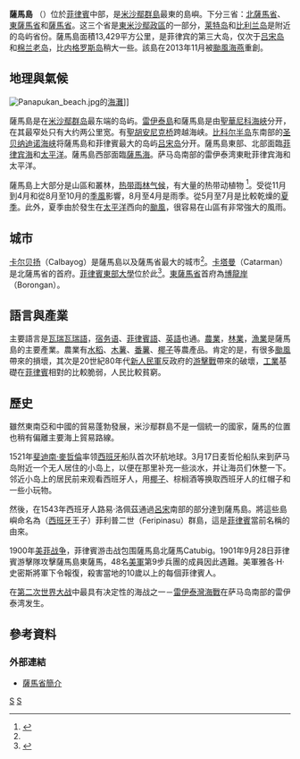 {{Infobox islands
|name = 薩馬島
|image name = Samar Island Location Map Red.png
|image caption = 薩馬島在菲律賓的位置
|native name = Samar
|native name link = 
|locator map = 
|map caption = 薩馬島 (菲律賓)
|location = [[東南亞|東南亞]]
|coordinates = 
|archipelago = [[米沙鄢群島|米沙鄢群島]]
|area_km2 = 13,429
|rank = 63rd
|highest mount = 
|elevation_m = 
|country = 菲律賓
|country admin divisions title = [[菲律宾省份列表|省]]
|country admin divisions = 薩馬省、北薩馬省和東薩馬省
|provincial largest city = 卡尔贝扬 Calbayog City
|country largest city population = 
|population = 
|population as of = 
|density_km2 = 
|ethnic groups = 
}}

'''薩馬島''' （{{lang-en|'''Samar'''}}）位於[[菲律賓|菲律賓]]中部，是[[米沙鄢群島|米沙鄢群島]]最東的島嶼。下分三省：[[北薩馬省|北薩馬省]]、[[東薩馬省|東薩馬省]]和[[薩馬省|薩馬省]]。这三个省是[[東米沙鄢|東米沙鄢]][[菲律賓政區|政區]]的一部分，[[莱特岛|莱特岛]]和[[比利兰省|比利兰岛]]是附近的岛屿省份。薩馬島面積13,429平方公里，是菲律宾的第三大岛，仅次于[[吕宋|吕宋岛]]和[[棉兰老岛|棉兰老岛]]，比[[内格罗斯岛|内格罗斯岛]]稍大一些。該島在2013年11月被[[颱風海燕_(2013年)|颱風海燕]]重創。

==地理與氣候==
[[File:Panapukan_beach.jpg|left]]的[[海灘|海灘]]]]

薩馬島是在[[米沙鄢群岛|米沙鄢群岛]]最东端的岛屿。[[雷伊泰島|雷伊泰島]]和薩馬島是由[[聖華尼科海峽|聖華尼科海峽]]分开，在其最窄处只有大约两公里宽。有[[聖胡安尼克桥|聖胡安尼克桥]]跨越海峡。[[比科尔半岛|比科尔半岛]]东南部的[[圣贝纳迪诺海峡|圣贝纳迪诺海峡]]将薩馬島和菲律賓最大的岛屿[[吕宋|吕宋岛]]分开。薩馬島東部、北部面臨[[菲律宾海|菲律宾海]]和[[太平洋|太平洋]]。薩馬島西部面臨[[薩馬海|薩馬海]]。萨马岛南部的雷伊泰湾東毗菲律宾海和太平洋。

薩馬島上大部分是山區和叢林，[[热带雨林气候|热带雨林气候]]，有大量的热带动植物
<ref name="卡尔贝扬">{{cite web
|url=http://cn.philippineairlines.com/simp/destinations/the_philippines/calbayog.jsp
|title=卡尔贝扬 Calbayog
|publisher=菲律宾航空公司
|access-date=2012-08-21
|archive-date=2016-03-04
|archive-url=https://web.archive.org/web/20160304224552/http://cn.philippineairlines.com/simp/destinations/the_philippines/calbayog.jsp
|dead-url=no
}}</ref>。受從11月到4月和從8月至10月的[[季風|季風]]影響，8月至4月是雨季。從5月至7月是比較乾燥的[[夏季|夏季]]。此外，夏季由於發生在[[太平洋|太平洋]]西向的[[颱風|颱風]]，很容易在山區有非常強大的風雨。

==城市==
[[卡尔贝扬|卡尔贝扬]]（Calbayog）是薩馬島以及薩馬省最大的城市<ref name="卡尔贝扬"/>。[[卡塔曼|卡塔曼]]（Catarman）是北薩馬省的首府。[[菲律賓東部大學|菲律賓東部大學]]位於此<ref>{{cite web
|url=http://cn.philippineairlines.com/simp/destinations/the_philippines/catarman.jsp
|title=卡它曼是北萨马岛的首府 Catarman
|publisher=菲律宾航空公司
|access-date=2012-08-21
|archive-date=2015-09-06
|archive-url=https://web.archive.org/web/20150906122516/http://cn.philippineairlines.com/simp/destinations/the_philippines/catarman.jsp
|dead-url=no
}}</ref>。[[東薩馬省|東薩馬省]]首府為[[博龍岸|博龍岸]]（Borongan）。

==語言與產業==
主要語言是[[瓦瑞瓦瑞語|瓦瑞瓦瑞語]]，[[宿务语|宿务语]]、[[菲律賓語|菲律賓語]]、[[英語|英語]]也通。[[農業|農業]]，[[林業|林業]]，[[漁業|漁業]]是薩馬島的主要產業。農業有[[水稻|水稻]]、[[木薯|木薯]]、[[番薯|番薯]]、[[椰子|椰子]]等農產品。肯定的是，有很多[[颱風|颱風]]帶來的損壞，其次是20世紀80年代[[新人民軍|新人民軍]]反政府的[[游擊戰|游擊戰]]帶來的破壞，[[工業|工業]]基礎在[[菲律賓|菲律賓]]相對的比較脆弱，人民比較貧窮。

==歷史==
雖然東南亞和中國的貿易蓬勃發展，米沙鄢群島不是一個統一的國家，薩馬的位置也稍有偏離主要海上貿易路線。

1521年[[斐迪南·麥哲倫|斐迪南·麥哲倫]]率领[[西班牙|西班牙]]船队首次环航地球。3月17日麦哲伦船队来到萨马岛附近一个无人居住的小岛上，以便在那里补充一些淡水，并让海员们休整一下。邻近小岛上的居民前来观看西班牙人，用[[椰子|椰子]]、棕榈酒等换取西班牙人的红帽子和一些小玩物。

然後，在1543年西班牙人路易·洛佩茲通過[[呂宋|呂宋]]南部的部分達到薩馬島。將這些島嶼命名為（[[西班牙|西班牙]]王子）菲利普二世（Feripinasu）群島，這是[[菲律賓|菲律賓]]當前名稱的由來。

1900年[[美菲战争|美菲战争]]，菲律賓游击战包围薩馬島北薩馬Catubig。1901年9月28日菲律賓游擊隊攻擊薩馬島東薩馬{{link-en|描籠義牙大屠殺|Balangiga Massacre|描籠義牙大屠殺}}，48名[[美軍|美軍]]第9步兵團的成員因此遇難。美軍雅各·H·史密斯將軍下令報復，殺害當地的10歲以上的每個菲律賓人。

在[[第二次世界大战|第二次世界大战]]中最具有决定性的海战之一－[[雷伊泰灣海戰|雷伊泰灣海戰]]在萨马岛南部的雷伊泰湾发生。

==參考資料==
{{reflist}}

===外部連結===
* [http://samar.lgu-ph.com/ 薩馬省簡介]{{Wayback|url=http://samar.lgu-ph.com/ |date=20050102022944 }}

{{Islands of the Philippines}}

{{Authority control}}
[[Category:菲律賓島嶼|S]]
[[Category:太平洋島嶼|S]]